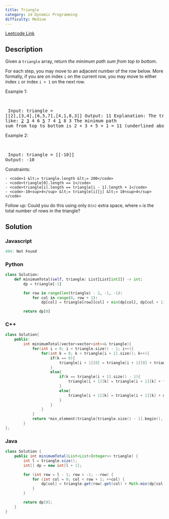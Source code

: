 ```yaml
---
title: Triangle
category: 1d Dynamic Programming
difficulty: Medium
---
```


<Callout>

[Leetcode Link](https://leetcode.com/problems/triangle)

</Callout>

## Description
Given a <code>triangle</code> array, return *the minimum path sum from top to bottom*.

For each step, you may move to an adjacent number of the row below. More formally, if you are on index <code>i</code> on the current row, you may move to either index <code>i</code> or index <code>i + 1</code> on the next row.

 
Example 1:

<br /><pre className="overflow-x-auto">
Input: triangle = [[2],[3,4],[6,5,7],[4,1,8,3]]
Output: 11
Explanation: The triangle looks like:
   <u>2</u>
  <u>3</u> 4
 6 <u>5</u> 7
4 <u>1</u> 8 3
The minimum path sum from top to bottom is 2 + 3 + 5 + 1 = 11 (underlined above).
</pre>

Example 2:

<br /><pre className="overflow-x-auto">
Input: triangle = [[-10]]
Output: -10
</pre>

 
Constraints:


	- <code>1 &lt;= triangle.length &lt;= 200</code>
	- <code>triangle[0].length == 1</code>
	- <code>triangle[i].length == triangle[i - 1].length + 1</code>
	- <code>-10<sup>4</sup> &lt;= triangle[i][j] &lt;= 10<sup>4</sup></code>


 
Follow up: Could you do this using only <code>O(n)</code> extra space, where <code>n</code> is the total number of rows in the triangle?

## Solution

### Javascript
```javascript
404: Not Found
```
### Python
```python
class Solution:
    def minimumTotal(self, triangle: List[List[int]]) -> int:
        dp = triangle[-1]

        for row in range(len(triangle) - 2, -1, -1):
            for col in range(0, row + 1):
                dp[col] = triangle[row][col] + min(dp[col], dp[col + 1])

        return dp[0]

```
### C++
```cpp
class Solution{    
    public:    
        int minimumTotal(vector<vector<int>>& triangle){            
            for(int i = 0; i < triangle.size() - 1; i++){                
                for(int k = 0; k < triangle[i + 1].size(); k++){                    
                    if(k == 0){                        
                        triangle[i + 1][0] = triangle[i + 1][0] + triangle[i][0];                    
                    }
                    else{                        
                        if(k == triangle[i + 1].size() - 1){                           
                            triangle[i + 1][k] = triangle[i + 1][k] + triangle[i][k - 1];                           
                        }
                        else{                            
                            triangle[i + 1][k] = triangle[i + 1][k] + min(triangle[i][k - 1], triangle[i][k]);                            
                        }                       
                    }                    
                }                
            }            
            return *min_element(triangle[triangle.size() - 1].begin(), triangle[triangle.size() - 1].end());        
        }    
};

```
### Java
```java
class Solution {
    public int minimumTotal(List<List<Integer>> triangle) {
        int l = triangle.size();
        int[] dp = new int[l + 1];

        for (int row = l - 1; row > -1; --row) {
            for (int col = 0; col < row + 1; ++col) {
                dp[col] = triangle.get(row).get(col) + Math.min(dp[col], dp[col + 1]);
            }
        }

        return dp[0];
    }
}

```


